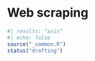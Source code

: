 # Web scraping {#sec-scraping}

```r
#| results: "asis"
#| echo: false
source("_common.R")
status("drafting")
```

<!--# TO DO: Write chapter. -->

